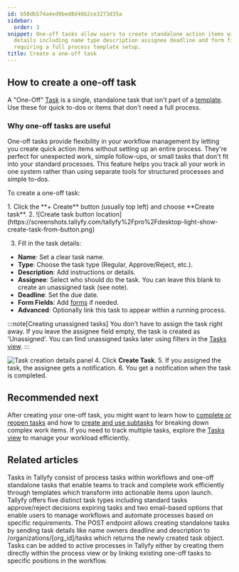 ```yaml
---
id: b50db574a4ed9bed8d46b2ce3273d35a
sidebar:
  order: 3
snippet: One-off tasks allow users to create standalone action items with customizable
  details including name type description assignee deadline and form fields without
  requiring a full process template setup.
title: Create a one-off task
---
```



## How to create a one-off task

A "One-Off" [Task](/products/pro/tracking-and-tasks/tasks/) is a single, standalone task that isn't part of a [template](/products/pro/documenting/templates/). Use these for quick to-dos or items that don't need a full process.

### Why one-off tasks are useful

One-off tasks provide flexibility in your workflow management by letting you create quick action items without setting up an entire process. They're perfect for unexpected work, simple follow-ups, or small tasks that don't fit into your standard processes. This feature helps you track all your work in one system rather than using separate tools for structured processes and simple to-dos.

To create a one-off task:

<Steps>
1. Click the **+ Create** button (usually top left) and choose **Create task**.
2. ![Create task button location](https://screenshots.tallyfy.com/tallyfy%2Fpro%2Fdesktop-light-show-create-task-from-button.png)

3. Fill in the task details:
</Steps>

- **Name**: Set a clear task name.
- **Type**: Choose the task type (Regular, Approve/Reject, etc.).
- **Description**: Add instructions or details.
- **Assignee**: Select who should do the task. You can leave this blank to create an unassigned task (see note).
- **Deadline**: Set the due date.
- **Form Fields**: Add [forms](/products/pro/tracking-and-tasks/tasks/what-are-form-fields-in-tallyfy/) if needed.
- **Advanced**: Optionally link this task to appear within a running process.

 :::note[Creating unassigned tasks]
You don't have to assign the task right away. If you leave the assignee field empty, the task is created as 'Unassigned'. You can find unassigned tasks later using filters in the [Tasks view](/products/pro/tracking-and-tasks/tasks-view/).
 :::

![Task creation details panel](https://screenshots.tallyfy.com/tallyfy%2Fpro%2Fdesktop-light-step3.png)
<Steps>
4. Click **Create Task**.
5. If you assigned the task, the assignee gets a notification.
6. You get a notification when the task is completed.
</Steps>

## Recommended next

After creating your one-off task, you might want to learn how to [complete or reopen tasks](/products/pro/tracking-and-tasks/tasks/how-can-i-complete-or-reopen-tasks-in-tallyfy/) and how to [create and use subtasks](/products/pro/tracking-and-tasks/tasks/how-to-create-and-use-subtasks/) for breaking down complex work items. If you need to track multiple tasks, explore the [Tasks view](/products/pro/tracking-and-tasks/tasks-view/) to manage your workload efficiently.


## Related articles
<CardGrid>
<LinkTitleCard header="<b>Tracking And Tasks > More about tasks</b>" href="/products/pro/tracking-and-tasks/tasks/" > Tasks in Tallyfy consist of process tasks within workflows and one-off standalone tasks that enable teams to track and complete work efficiently through templates which transform into actionable items upon launch. </LinkTitleCard>
<LinkTitleCard header="<b>Tasks > Step types</b>" href="/products/pro/tracking-and-tasks/tasks/what-types-of-tasks-can-i-create-with-tallyfy/" > Tallyfy offers five distinct task types including standard tasks approve/reject decisions expiring tasks and two email-based options that enable users to manage workflows and automate processes based on specific requirements. </LinkTitleCard>
<LinkTitleCard header="<b>Tasks > Create one-off task</b>" href="/products/pro/integrations/open-api/code-samples/tasks/create-task/" > The POST endpoint allows creating standalone tasks by sending task details like name owners deadline and description to /organizations/[org_id]/tasks which returns the newly created task object. </LinkTitleCard>
<LinkTitleCard header="<b>Edit Processes > Add tasks to active processes</b>" href="/products/pro/tracking-and-tasks/processes/edit-processes/how-can-i-add-tasks-to-active-processes-on-tallyfy/" > Tasks can be added to active processes in Tallyfy either by creating them directly within the process view or by linking existing one-off tasks to specific positions in the workflow. </LinkTitleCard>
</CardGrid>